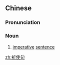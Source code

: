 ==Chinese==
{{zh-forms|type=21}}

===Pronunciation===
{{zh-pron
|m=qíshǐjù
|c=kei4 sai2 geoi3
|cat=n
}}

===Noun===
{{zh-noun}}

# [[imperative]] [[sentence]]

[[zh:祈使句]]

{{zh-cat|Grammar|Grammatical moods}}